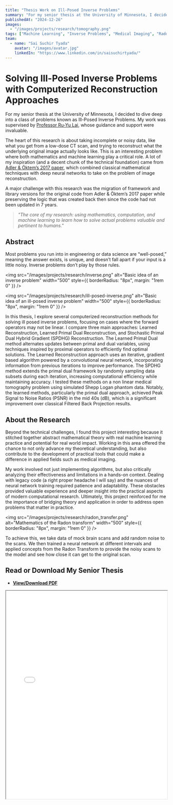 ---
title: "Thesis Work on Ill-Posed Inverse Problems"
summary: "For my senior thesis at the University of Minnesota, I decided to dive deep into a class of problems known as Ill-Posed Inverse Problems. My work was supervised by Professor Ru-Yu Lai, whose guidance and support were invaluable."
publishedAt: "2024-12-26"
images:
  - "/images/projects/research/tomography.png"
tags: ["Machine Learning", "Inverse Problems", "Medical Imaging", "Radon Transform", "Neural Networks", "Tomography", "Research", "University of Minnesota"]
team:
  - name: "Sai Suchir Tyada"
    avatar: "/images/avatar.jpg"
    linkedIn: "https://www.linkedin.com/in/saisuchirtyada/"
---

# Solving Ill-Posed Inverse Problems with Computerized Reconstruction Approaches

For my senior thesis at the University of Minnesota, I decided to dive deep into a class of problems known as Ill-Posed Inverse Problems. My work was supervised by [Professor Ru-Yu Lai](https://cse.umn.edu/math/ru-yu-lai), whose guidance and support were invaluable.

The heart of this research is about taking incomplete or noisy data, like what you get from a low-dose CT scan, and trying to reconstruct what the underlying original image actually looks like. This is an interesting problem where both mathematics and machine learning play a critical role.
A lot of my inspiration (and a decent chunk of the technical foundation) came from [Adler & Öktem’s 2017 paper](https://doi.org/10.1088/1361-6420/aa9581), which combined classical mathematical techniques with deep neural networks to take on the problem of image reconstruction.

A major challenge with this research was the migration of framework and library versions for the original code from Adler & Öktem’s 2017 paper while preserving the logic that was created back then since the code had not been updated in 7 years.

> _"The core of my research: using mathematics, computation, and machine learning to learn how to solve actual problems valuable and pertinent to humans."_

## Abstract

Most problems you run into in engineering or data science are “well-posed,” meaning the answer exists, is unique, and doesn’t fall apart if your input is a little noisy. Inverse problems don’t play by those rules. 

<img
  src="/images/projects/research/inverse.png"
  alt="Basic idea of an inverse problem"
  width="500"
  style={{ borderRadius: "8px", margin: "1rem 0" }}
/>

<img
  src="/images/projects/research/ill-posed-inverse.png"
  alt="Basic idea of an ill-posed inverse problem"
  width="500"
  style={{ borderRadius: "8px", margin: "1rem 0" }}
/>


In this thesis, I explore several computerized reconstruction methods for solving ill posed inverse problems, focusing on cases where the forward operators may not be linear. I compare three main approaches: Learned Reconstruction, Learned Primal Dual Reconstruction, and Stochastic Primal Dual Hybrid Gradient (SPDHG) Reconstruction. The Learned Primal Dual method alternates updates between primal and dual variables, using techniques inspired by proximal operators to efficiently find optimal solutions. The Learned Reconstruction approach uses an iterative, gradient based algorithm powered by a convolutional neural network, incorporating information from previous iterations to improve performance. The SPDHG method extends the primal dual framework by randomly sampling data subsets during each iteration, increasing computational efficiency while maintaining accuracy. I tested these methods on a non linear medical tomography problem using simulated Shepp Logan phantom data. Notably, the learned methods, particularly the primal dual approach, achieved Peak Signal to Noise Ratios (PSNR) in the mid 40s (dB), which is a significant improvement over classical Filtered Back Projection results.

## About the Research

Beyond the technical challenges, I found this project interesting because it stitched together abstract mathematical theory with real machine learning practice and potential for real world impact. Working in this area offered the chance to not only advance my theoretical understanding, but also contribute to the development of practical tools that could make a difference in applied fields such as medical imaging.

My work involved not just implementing algorithms, but also critically analyzing their effectiveness and limitations in a hands-on context. Dealing with legacy code (a right proper headache I will say) and the nuances of neural network training required patience and adaptability. These obstacles provided valuable experience and deeper insight into the practical aspects of modern computational research. Ultimately, this project reinforced for me the importance of bridging theory and application in order to address open problems that matter in practice.

<img
  src="/images/projects/research/radon_transfer.png"
  alt="Mathematics of the Radon transform"
  width="500"
  style={{ borderRadius: "8px", margin: "1rem 0" }}
/>

To achieve this, we take data of mock brain scans and add random noise to the scans. We then trained a neural network at different intervals and applied concepts from the Radon Transform to provide the noisy scans to the model and see how close it can get to the original scan. 

## Read or Download My Senior Thesis

- [**View/Download PDF**](/documents/Senior_Thesis.pdf)

<iframe
  src="/documents/Senior_Thesis.pdf"
  width="100%"
  height="650"
  style={{
    border: "1px solid #ddd",
    borderRadius: "8px",
    marginTop: "1rem"
  }}
  title="Senior Thesis PDF Viewer"
/>


## References

Adler, J., & Öktem, O. (2017). [Solving ill-posed inverse problems using iterative deep neural networks](https://doi.org/10.1088/1361-6420/aa9581). *Inverse Problems, 33*(12), 124007.


If you want to nerd out about this research, chat about AI, or just talk math, [connect with me on LinkedIn](https://www.linkedin.com/in/saisuchirtyada).
